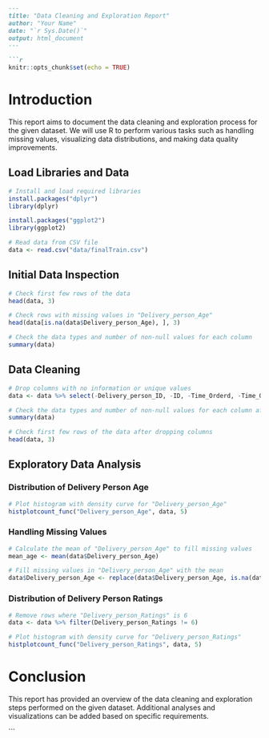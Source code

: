 
```markdown
---
title: "Data Cleaning and Exploration Report"
author: "Your Name"
date: "`r Sys.Date()`"
output: html_document
---

```{r setup, include=FALSE}
knitr::opts_chunk$set(echo = TRUE)
```

# Introduction

This report aims to document the data cleaning and exploration process for the given dataset. We will use R to perform various tasks such as handling missing values, visualizing data distributions, and making data quality improvements.

## Load Libraries and Data

```{r load-libraries-and-data}
# Install and load required libraries
install.packages("dplyr")
library(dplyr)

install.packages("ggplot2")
library(ggplot2)

# Read data from CSV file
data <- read.csv("data/finalTrain.csv")
```

## Initial Data Inspection

```{r initial-data-inspection}
# Check first few rows of the data
head(data, 3)

# Check rows with missing values in "Delivery_person_Age"
head(data[is.na(data$Delivery_person_Age), ], 3)

# Check the data types and number of non-null values for each column
summary(data)
```

## Data Cleaning

```{r data-cleaning}
# Drop columns with no information or unique values
data <- data %>% select(-Delivery_person_ID, -ID, -Time_Orderd, -Time_Order_picked)

# Check the data types and number of non-null values for each column after dropping columns
summary(data)

# Check first few rows of the data after dropping columns
head(data, 3)
```

## Exploratory Data Analysis

### Distribution of Delivery Person Age

```{r eda-age-distribution}
# Plot histogram with density curve for "Delivery_person_Age"
histplotcount_func("Delivery_person_Age", data, 5)
```

### Handling Missing Values

```{r handle-missing-values}
# Calculate the mean of "Delivery_person_Age" to fill missing values
mean_age <- mean(data$Delivery_person_Age)

# Fill missing values in "Delivery_person_Age" with the mean
data$Delivery_person_Age <- replace(data$Delivery_person_Age, is.na(data$Delivery_person_Age), mean_age)
```

### Distribution of Delivery Person Ratings

```{r eda-ratings-distribution}
# Remove rows where "Delivery_person_Ratings" is 6
data <- data %>% filter(Delivery_person_Ratings != 6)

# Plot histogram with density curve for "Delivery_person_Ratings"
histplotcount_func("Delivery_person_Ratings", data, 5)
```

# Conclusion

This report has provided an overview of the data cleaning and exploration steps performed on the given dataset. Additional analyses and visualizations can be added based on specific requirements.

```

